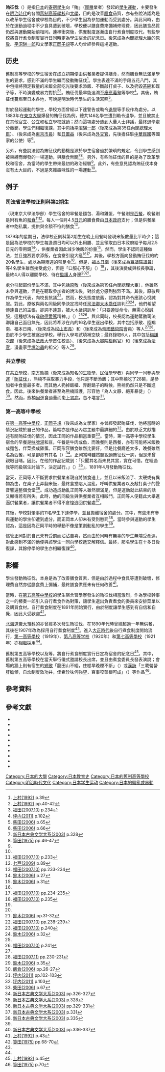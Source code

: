 '''賄征伐'''（{{jpn|j=賄征伐|hg=まかないせいばつ|rm=Makanaiseibatsu}}）是指[[日本|日本]]的[[寄宿|寄宿]][[學生|學生]]向「賄」（[[團膳|團膳]]業者）發起的[[學生運動|學生運動]]，主要發生在[[明治時代|明治時代]]的各間[[舊制高等學校|舊制高等學校]]和[[大學|大學]]，目的是改善[[膳食|膳食]]品質，亦有些說法認為是以改革學生宿舍或學校為目的，不少學生因為參加運動而受到處分。與此同時，由於在運動過程中不少食具遭到破壞，學校便以膳食費來彌補修理費，因此膳食品質仍然與運動開始前相同。連串衝突後，供餐制度逐漸由自行煮食制度取代，有些學校將自行煮食制度實行日同時定為學生宿舍的紀念日。後來成為[[內閣總理大臣_(日本)|內閣總理大臣]]的[[原敬|原敬]]、[[平沼騏一郎|平沼騏一郎]]和文學家[[正岡子規|正岡子規]]等人均曾經參與這場運動。

== 历史 ==
舊制高等學校的學生宿舍在成立初期便由供餐業者提供膳食，然而膳食無法滿足學生的要求，感到不滿的學生繼而發動賄征伐<ref>[[#上村(1992)|上村(1992)]] p.39</ref>。學生表達不滿的手段五花八門，其中包括將預定數量的米飯全部吃光後要求添飯、不斷敲打桌子、以及扔毀[[茶碗|茶碗]]和碟子等，不時演變成暴力對抗<ref>[[#上村(1992)|上村(1992)]] pp.40-42</ref><ref name="hukuda234">[[#福田(2007.10)|福田(2007.10)]] p.234</ref>。賄征伐最早能追溯至[[學校法人慶應義塾|慶應義塾]]等學校<ref>[[#坪内(2011)|坪内(2011)]] p.102</ref>。其後，賄征伐蔓燃至日本各地，可說是明治時代學生的生活寫照<ref>[[#柴田(2006)|柴田(2006)]] p.65</ref>。

對於發起運動的學生，學校方面曾經以下達警告或勒令[[退學|退學]]等手段作為處分。以1883年在[[東京大學|東京大學]]爆發的賄征伐為例，總共146名學生遭到勒令退學，並且被禁止在其他官立、公立和私立學校就讀；然而這項處分遭到大量人士非議，最終退學處分撤銷，學生們相繼復課，其中包括[[平沼騏一郎|平沼騏一郎]]（後來成為第35任[[內閣總理大臣_(日本)|內閣總理大臣]]）、{{Link-ja|奧田義人|奥田義人}}（後來成為[[東京都知事列表|東京市長]]）和[[日置益|日置益]]（後來成為[[外交官|外交官]]，先後擔任駐[[中華民國|中華民國]]等國家的公使）等<ref>[[#柴田(2006)|柴田(2006)]] p.66</ref>。

另外，有些說法認為賄征伐的動機是源於學生宿舍過於繁瑣的規定，令到學生感到被束縛而爆發的一場運動，與膳食無關<ref name="shiki328">[[#新日本古典文学大系(2003)|新日本古典文学大系(2003)]] p.328</ref><ref>[[#筧田(1975)|筧田(1975)]] pp.46-47</ref>。另外，有些賄征伐的目的是為了改革學校和宿舍，為當時的學生帶來最初的政治經驗<ref name="hukuda234"/>。此外，有些意見認為賄征伐本身沒有太大目的，不過是夾雜趣味性的一場運動<ref name="shiki328"/>。

== 例子 ==
=== 司法省法學校正則科第2期生 ===
{{Link-ja|法學校|法学校|司法省法學校}}（現東京大學法學部）學生宿舍的早餐是麵包、湯和雞蛋，午餐則是[[西餐|西餐]]，晚餐則是附有魚的[[和食|和食]]<ref>[[#福田(2007.10)|福田(2007.10)]] p.233</ref><ref name="shichinohe89">[[#七戸(2009)|七戸(2009)]] p.89</ref>。每人一個月4.5[[日元|日元]]的膳食費由[[日本政府|日本政府]]支付；但是供餐業者中飽私囊，提供與金額不符的膳食<ref>[[#福田(2007.10)|福田(2007.10)]] pp.233-234</ref>。

1879年的星期日，法學校正則科第2期生在晚上用餐時發現米飯數量比平時少；這是因為法學校的學生每逢週日均可以外出用膳、並且領取由日本政府給予每月2.5日元的零用錢<ref>[[#鈴木(2006)|鈴木(2006)]] p.27</ref>），供餐業者因此減少晚飯的份量<ref name="#1">[[#鈴木(2006)|鈴木(2006)]] p.31</ref>。然而，學生不認同這種做法，並且強烈要求添飯，在食堂引發大亂<ref name="shichinohe89"/><ref>[[#福田(2007.10)|福田(2007.10)]] pp.234-235</ref>。其後，學校方面向發動賄征伐的約20名學生，處以為期兩週的禁足令<ref name="fukuda235">[[#福田(2007.10)|福田(2007.10)]] p.235</ref>。但是，[[福本日南|福本日南]]（後來成為[[眾議院_(日本)|眾議院議員]]）等4名學生雖然接受處分，但是「口服心不服」（{{lang|ja|我々は形而下に於いて心服仕らず}}）<ref name="#1"/>」，其後演變成與校長爭論，最終4人得以離開學校、待在[[監護人|監護人]]身邊<ref name="fukuda235"/><ref>[[#鈴木(2006)|鈴木(2006)]] pp.31-32</ref>。

處分引起部份學生不滿，其中包括[[原敬|原敬]]（後來成為第19任內閣總理大臣），他雖然未參與運動，但是在聽取參加者的說法後，對於處分感到強烈不滿。其後，原敬與{{Link-ja|陸羯南|陸羯南}}作為學生代表，向校長抗議<ref>[[#福田(2007.10)|福田(2007.10)]] pp.238-239</ref>。然而，校長態度依舊，認為對其命令應該心悅誠服。對此，原敬與兩名同級同學決定找時任[[法務大臣|司法卿]][[大木喬任|大木喬任]]談判<ref>[[#福田(2007.10)|福田(2007.10)]] p.240</ref><ref name="suzuki32">[[#鈴木(2006)|鈴木(2006)]] p.32</ref>，他們希望傳達自己的主張，卻詞不達意，被大木嚴詞訓斥：「只要遵從命令，無需心悅誠服，這種想法有違[[敬德|敬德]][[愛篤|愛篤]]精神。」（{{lang|ja|心服はしなくても命令に従いさえすれば良いという考え方は、敬徳・愛篤の精神に反する}}）<ref name="suzuki32"/><ref>[[#福田(2007.10)|福田(2007.10)]] p.241</ref>。與此同時，校長認為運動驚動司法卿讓自己面目無光，因此將牽涉在內的16名學生逐出學校，其中包括原敬、陸羯南、福本日南、{{Link-ja|加藤恒忠|加藤恒忠}}（後來成為[[松山市|松山市長]]）和{{Link-ja|國分青崖|国分青崖}}（後來成為[[日本藝術院|帝國藝術院]]會員）等人<ref name="suzuki32"/><ref>[[#福田(2007.11)|福田(2007.11)]] pp.230-231</ref>。由於不少學生被逐出學校，{{Link-ja|司法省|司法省}}舉行入學考試填補空缺；最終錄取6人，其中包括[[梅謙次郎|梅謙次郎]]（後來成為[[法政大學_(日本)|法政大學]]首任校長）、{{Link-ja|田部芳|田部芳}}（後來成為[[大審院|大審院]][[檢察官|檢察官]]）和{{Link-ja|手塚太郎|手塚太郎}}（後來成為[[法官|法官]]，漫畫家[[手塚治蟲|手塚治蟲]]的祖父）等人<ref>[[#鈴木(2006)|鈴木(2006)]] p.35</ref>。

=== 共立學校 ===
在[[开成中学校及高等学校|共立學校]]，[[南方熊楠|南方熊楠]]（後來成為知名的[[生物學|生物學]]、[[民俗學|民俗學]]學者）與同學一同參與[[學運|學運]]「[[賄征伐|賄征伐]]」，熊楠不採取暴力手段，他只是不斷添飯；其中熊楠吃了28碗，是參加者中食量最多者。而其他人扔掉飯櫃、弄翻鍋子的時候，熊楠仍然只是不斷進食。因此，後來供餐業者甚至為熊楠辯護，形容他「為人文靜，絕非暴徒」（{{lang|ja|かような静かな御仁はない。決して乱暴はなさらぬ}}）<ref>[[#飯倉(2006)|飯倉(2006)]] pp.26-27</ref>。然而，熊楠因進食過量而患上[[胃病|胃病]]，苦不堪言<ref>[[#坪内(2011)|坪内(2011)]] pp.102-103</ref>。

=== 第一高等中學校 ===
在[[舊制第一高等學校|第一高等中學校]]，[[正岡子規|正岡子規]]（後來成為文學家）亦曾經發起賄征伐，他將當時的情況記載於自己的作品，篇幅亦是作品內眾主題中最詳細的<ref>[[#坪内(2011)|坪内(2011)]] p.103</ref>。由於缺乏文獻描述有關賄征伐的情況，因此正岡的作品相當重要<ref>[[#柴田(2006)|柴田(2006)]] p.67</ref>。當時，第一高等中學校學生宿舍的早餐是[[味噌湯|味噌湯]]和豆，午餐是牛肉或魚，而晚餐則是西餐，亦有可能將米飯換成麵包，伴菜換成雞蛋。正岡形容膳食雖然比{{Link-ja|下宿|下宿|下宿屋}}要好，但是比餐廳差太多，晚餐雖然名為西餐，可是卻虛有其名（{{lang|ja|名でおどす許り}}）<ref>[[#新日本古典文学大系(2003)|新日本古典文学大系(2003)]] pp.326-327</ref>。正岡當時雖然聽說過賄征伐一詞，但是未曾親眼目睹。因此，在他的作品記載到：「只聞其名而未見其實，實在可惜。在經過我等同級宿生討論下，決定試行。」（{{lang|ja|其名ありて実の絶ゆるは残念なり　いで余等一度之が実行を試みんとは余等同級入舎生の日頃の持論なりき}}）<ref>[[#新日本古典文学大系(2003)|新日本古典文学大系(2003)]] p.328</ref>」，1891年4月發動賄征伐。

當天，正岡等人不斷要求供餐業者親自將膳食送上，並且以米飯涼了、太硬或有異物為由，在桌子上弄翻米飯，最終食堂陷入混亂，呼叫供餐業者以及敲打桌子的聲音響遍整個食堂<ref>[[#新日本古典文学大系(2003)|新日本古典文学大系(2003)]] pp.329-331</ref>。成功造成動亂正岡等人雖然很滿足，但是運動就此結束的話又顯得若有所失。此時，他的同級生與供餐業者互相毆鬥，正岡等人便籍此大舉進逼供餐業者，讓供餐業者不得不倉惶逃回供餐處<ref>[[#新日本古典文学大系(2003)|新日本古典文学大系(2003)]] p.331</ref>。

其後，學校對肇事的11名學生下達停學，並且搬離宿舍的處分。其中，有些未有參與運動的學生卻遭到處分，而正岡本人卻未有受到懲罰<ref name="shiki335">[[#新日本古典文学大系(2003)|新日本古典文学大系(2003)]] p.335</ref>。當時參與運動的學生認為，這是因為正岡平時的舉動不像是策劃動亂的學生<ref name="shiki335"/>。

儘管正岡對於自己未有受罰而沾沾自喜，然而由於同時有無辜的學生無端受牽連，對此感到不滿的他便與該學生一同向學校遞交解釋信。最終，那名學生在十多日後復課，其餘停學的學生亦相繼復課<ref>[[#新日本古典文学大系(2003)|新日本古典文学大系(2003)]] pp.336-337</ref>。

== 影響 ==
學生發動賄征伐，本身是為了改善膳食質素，但是由於過程中食具等遭到破壞，修理費自然亦從膳食費上彌補，最終膳食供應未有任何改善<ref name="uemura43">[[#上村(1992)|上村(1992)]] p.43</ref>。

當時，在[[第五高等学校|第五高等中學校]]的學生宿舍習學寮發生的賄征伐相當激烈，作為學校幹事之一的椿奏一郎引入自行煮食作為對策，讓學生選出負責煮食的委員來安排菜單以及購買食材。自行煮食制度在1891年開始實行，由於制度讓學生感到有自信和自覺，因此大受歡迎<ref>[[#筧田(1975)|筧田(1975)]] pp.68-70</ref>。

[[北海道大學|北海道帝大]][[大學預科|預科]]的{{Link-ja|惠迪寮|恵迪寮}}亦曾經多次發生賄征伐，在1890年代時曾經超過一年無供餐，其後在1907年改為採用自行煮食制度<ref name="uemura43"/>。進入[[大正時代|大正時代]]後自行煮食制度開始流行，[[舊制第一高等學校|第一高等學校]]（1919年）、[[第八高等学校|第八高等学校]]（1920年）和[[第七高等学校造士馆|第七高等學校]]（1921年）亦相繼採用<ref name="uemura43"/>。

舊制第五高等學校以及{{Link-ja|姬路高等學校 (舊制)|姫路高等学校 (旧制)|舊制姬路高等學校}}等，將自行煮食制度實行日定為宿舍的紀念日<ref>[[#上村(1992)|上村(1992)]] p.45</ref>。其中，舊制第五高等學校在當天舉行儀式邀請校長出席，並且由煮食委員長發表演說；會場的牆上則有宿生的[[短歌|短歌]]「龍田山不絕，住棚早晚煙不斷」（{{lang|ja|竜田山たえすりすみの棚ひくは朝け夕けの煙なりけり}}）或[[漢詩|漢詩]]「三載營營肝膽傾，自炊制度效功并，佳希珍味何強望，百事咬菜根可成」（{{lang|ja|三載営々肝胆傾　自炊制度効功并　佳希珍味何強望　百事咬菜根可成}}）等作品<ref>[[#筧田(1975)|筧田(1975)]] p.70</ref>。

== 參考資料 ==
{{Reflist|2}}

== 參考文獻 ==
*{{Cite book
|author={{Link-ja|飯倉照平|飯倉照平}}
|date=2006
|title=南方熊楠　梟のごとく黙坐しおる
|publisher={{Link-ja|密涅瓦書房|ミネルヴァ書房}}|series={{Link-ja|密涅瓦日本評傳選|ミネルヴァ日本評伝選}}
|isbn=978-4623047611
|ref=飯倉(2006)
|language=ja}}
*{{Cite book
|author=上村行世
|date=1992
|title=戦前学生の食生活事情
|publisher=[[三省堂|三省堂]]|series=三省堂選書
|isbn=978-4385431727
|ref=上村(1992)
|language=ja}}
* {{Cite journal
|author=七戶克彥
|date=2009
|title=司法省法学校正則科第2期生と賄征伐 
|journal=法学セミナー
|volume=54
|issue=8
|pages=p.89
|publisher={{Link-ja|日本評論社|日本評論社}}|issn=0439-3295
|ref=七戸(2009)
|language=ja}}
*{{Cite book
|author={{Link-ja|柴田宵曲|柴田宵曲}}
|date=2006
|title=明治の話題
|publisher=[[筑摩書房|-{筑}-摩書房]]|series={{Link-ja|筑摩學藝文庫|ちくま学芸文庫|-{筑}-摩學藝文庫}}
|isbn=978-4480090362
|ref=柴田(2006)
|language=ja}}
*{{Cite book
|author={{Link-ja|鈴木正裕|鈴木正裕}}
|date=2006
|title=近代民事訴訟法史・日本2
|publisher=[[有斐閣|有斐閣]]
|isbn=978-4641134690
|ref=鈴木(2006)
|language=ja}}
*{{Cite book
|author={{Link-ja|坪內祐三|坪内祐三}}
|date=2011
|title=慶応三年生まれ 七人の旋毛曲り―漱石・外骨・熊楠・露伴・子規・紅葉・緑雨とその時代
|publisher=[[新潮社|新潮社]]|series={{Link-ja|新潮文庫 (新潮社)|新潮文庫|新潮文庫}}
|isbn=978-4101226347
|ref=坪内(2011)
|language=ja}}
*{{Cite book
|author={{Link-ja|筧田知義|筧田知義}}
|date=1975
|title=旧制高等学校教育の成立
|publisher={{Link-ja|密涅瓦書房|ミネルヴァ書房}}
|ref=筧田(1975)
|isbn=978-4623055128
|language=ja}}
* {{Cite journal
|author={{Link-ja|福田和也|福田和也}}
|date=2007
|title=大宰相・原敬(第10回)賄征伐
|journal=Voice
|volume=358
|pages=pp.232-241
|publisher=[[PHP研究所|PHP研究所]]|issn=0387-3552
|ref=福田(2007.10)
|language=ja}}
* {{Cite journal
|author=福田和也
|date=2007
|title=大宰相・原敬(第11回)放校処分
|journal=Voice
|volume=359
|pages=pp.230-237
|publisher=[[PHP研究所|PHP研究所]]|issn=0387-3552
|ref=福田(2007.11)
|language=ja}}
*{{Cite book
|date=2003
|title=新日本古典文学大系 明治編 27　正岡子規集
|editor={{Link-ja|金井景子|金井景子}}、勝原晴希，宗像和重校注
|publisher=[[岩波書店|岩波書店]]
|isbn=978-4002402277
|ref=新日本古典文学大系(2003)
|language=ja}}

{{DEFAULTSORT:Makanaiseihatsu}}
[[Category:日本的大學|Category:日本的大學]]
[[Category:日本教育史|Category:日本教育史]]
[[Category:日本的舊制高等學校|Category:日本的舊制高等學校]]
[[Category:明治時代文化|Category:明治時代文化]]
[[Category:日本学生运动|Category:日本学生运动]]
[[Category:日本的騷亂或暴動|Category:日本的騷亂或暴動]]
{{Good article}}